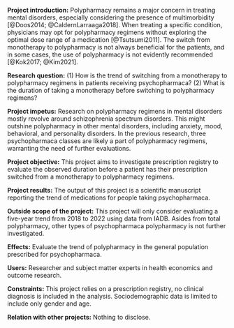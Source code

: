 **Project introduction:** Polypharmacy remains a major concern in treating mental disorders, especially considering the presence of multimorbidity [@Doos2014; @CaldernLarraaga2018]. When treating a specific condition, physicians may opt for polypharmacy regimens without exploring the optimal dose range of a medication [@Tsutsumi2011]. The switch from monotherapy to polypharmacy is not always beneficial for the patients, and in some cases, the use of polypharmacy is not evidently recommended [@Kok2017; @Kim2021].

**Research question:** (1) How is the trend of switching from a monotherapy to polypharmacy regimens in patients receiving psychopharmaca? (2) What is the duration of taking a monotherapy before switching to polypharmacy regimens?

**Project impetus:** Research on polypharmacy regimens in mental disorders mostly revolve around schizophrenia spectrum disorders. This might outshine polypharmacy in other mental disorders, including anxiety, mood, behavioral, and personality disorders. In the previous research, three psychopharmaca classes are likely a part of polypharmacy regimens, warranting the need of further evaluations.

**Project objective:** This project aims to investigate prescription registry to evaluate the observed duration before a patient has their prescription switched from a monotherapy to polypharmacy regimens.

**Project results:** The output of this project is a scientific manuscript reporting the trend of medications for people taking psychopharmaca.

**Outside scope of the project:** This project will only consider evaluating a five-year trend from 2018 to 2022 using data from IADB. Asides from total polypharmacy, other types of psychopharmaca polypharmacy is not further investigated.

**Effects:** Evaluate the trend of polypharmacy in the general population prescribed for psychopharmaca.

**Users:** Researcher and subject matter experts in health economics and outcome research.

**Constraints:** This project relies on a prescription registry, no clinical diagnosis is included in the analysis. Sociodemographic data is limited to include only gender and age.

**Relation with other projects:** Nothing to disclose.

